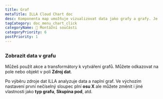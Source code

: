 ```yaml
---
title: Graf
metaTitle: ILLA Cloud Chart doc
desc: Komponenta map umožňuje vizualizovat data jako grafy a grafy. Je postaven pomocí Chart.js.
tagCategory: doc_menu_chart_click
categoryName: 🧬 Montážní součásti
categoryPriority: 6
postPriority: 1
---
```


## <h2 hidden>Graf</h2>

### Zobrazit data v grafu

Můžeš použít akce a transformátory k vytváření grafů. Můžete odkazovat na pole nebo objekt v poli **Zdroj dat**. 

Po výběru zdroje dat ILLA analyzuje data a naplní graf. Ve výchozím nastavení první nečíselný sloupec plní **osu X** ale můžete změnit i jiné vlastnosti jako **typ grafu**, **Skupina pod**, atd.

<img src='https://cdn.illacloud.com/official-website/img/docs/assemble/chart1.png' alt="" />

<img src='https://cdn.illacloud.com/official-website/img/docs/assemble/chart2.png' alt="" />
